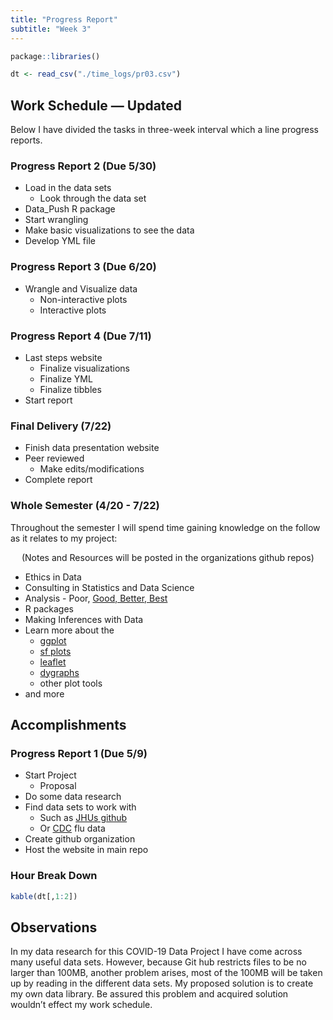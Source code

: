 ```yaml
---
title: "Progress Report"
subtitle: "Week 3"
---
```


```r
package::libraries()

dt <- read_csv("./time_logs/pr03.csv")
```

## Work Schedule --- Updated

Below I have divided the tasks in three-week interval which a line progress reports. 

### Progress Report 2 (Due 5/30)

* Load in the data sets
  + Look through the data set
* Data_Push R package  
* Start wrangling
* Make basic visualizations to see the data
* Develop YML file 

### Progress Report 3 (Due 6/20)

* Wrangle and Visualize data
  + Non-interactive plots
  + Interactive plots

### Progress Report 4 (Due 7/11)

* Last steps website
  + Finalize visualizations 
  + Finalize YML
  + Finalize tibbles
* Start report

### Final Delivery (7/22)

* Finish data presentation website
* Peer reviewed 
  + Make edits/modifications
* Complete report

### Whole Semester (4/20 - 7/22)

Throughout the semester I will spend time gaining knowledge on the follow as it relates to my project:  

&emsp; (Notes and Resources will be posted in the organizations github repos)

* Ethics in Data
* Consulting in Statistics and Data Science
* Analysis - Poor, [Good, Better, Best](https://www.churchofjesuschrist.org/study/general-conference/2007/10/good-better-best?lang=eng)
* R packages
* Making Inferences with Data
* Learn more about the 
  + [ggplot](https://www.rdocumentation.org/packages/ggplot2/versions/3.3.0)
  + [sf plots](https://r-spatial.github.io/sf/articles/sf1.html)
  + [leaflet](https://leafletjs.com/)
  + [dygraphs](https://rstudio.github.io/dygraphs/)
  + other plot tools
* and more

## Accomplishments 

### Progress Report 1 (Due 5/9)

* Start Project
  + Proposal
* Do some data research
* Find data sets to work with
  + Such as [JHUs github](https://github.com/CSSEGISandData/COVID-19)
  + Or [CDC](https://www.cdc.gov/flu/weekly/weeklyarchives2019-2020/data/whoAllregt_phl15.html) flu data
* Create github organization
* Host the website in main repo

### Hour Break Down

```r
kable(dt[,1:2])
```

## Observations 

In my data research for this COVID-19 Data Project I have come across many useful data sets. However, because Git hub restricts files to be no larger than 100MB, another problem arises, most of the 100MB will be taken up by reading in the different data sets. My proposed solution is to create my own data library. Be assured this problem and acquired solution wouldn't effect my work schedule.
